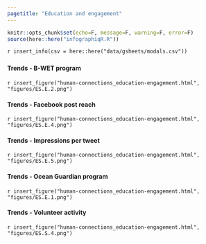 ```yaml
---
pagetitle: "Education and engagement"
---
```


```r
knitr::opts_chunk$set(echo=F, message=F, warning=F, error=F)
source(here::here("infographiqR.R"))
```

`r insert_info(csv = here::here("data/gsheets/modals.csv"))`

### {.tabset}

#### Trends - B-WET program

`r insert_figure("human-connections_education-engagement.html", "figures/ES.E.2.png")`

#### Trends - Facebook post reach

`r insert_figure("human-connections_education-engagement.html", "figures/ES.E.4.png")`

#### Trends - Impressions per tweet

`r insert_figure("human-connections_education-engagement.html", "figures/ES.E.5.png")`

#### Trends - Ocean Guardian program

`r insert_figure("human-connections_education-engagement.html", "figures/ES.E.1.png")`

#### Trends - Volunteer activity

`r insert_figure("human-connections_education-engagement.html", "figures/ES.S.4.png")`
